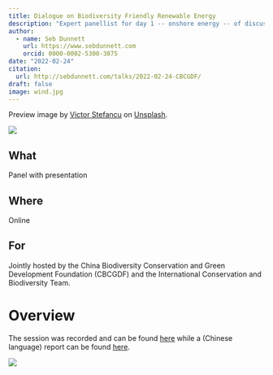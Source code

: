 ```yaml
---
title: Dialogue on Biodiversity Friendly Renewable Energy
description: "Expert panellist for day 1 -- onshore energy -- of discussions on mitigating the impact on wildlife of energy decarbonisation."
author:
  - name: Seb Dunnett
    url: https://www.sebdunnett.com
    orcid: 0000-0002-5300-3075
date: "2022-02-24"
citation: 
  url: http://sebdunnett.com/talks/2022-02-24-CBCGDF/
draft: false
image: wind.jpg
---
```


Preview image by [Victor Stefancu](https://unsplash.com/@itemsis?utm_source=unsplash&utm_medium=referral&utm_content=creditCopyText) on [Unsplash](https://unsplash.com/photos/JTz_KgIPhhk?utm_source=unsplash&utm_medium=referral&utm_content=creditCopyText).
  

![](event.jpg)

::: {.callout-note icon=false}

## What

Panel with presentation

:::

::: {.callout-note icon=false}

## Where

Online

:::

::: {.callout-note icon=false}

## For

Jointly hosted by the China Biodiversity Conservation and Green Development Foundation (CBCGDF) and the International Conservation and Biodiversity Team.

:::

# Overview

The session was recorded and can be found [here](https://youtu.be/p9aZEdCiLIQ?t=966) while a (Chinese language) report can be found [here](https://baijiahao.baidu.com/s?id=1725979586722789735&wfr=spider&for=pc).

![](zoom.jpg)